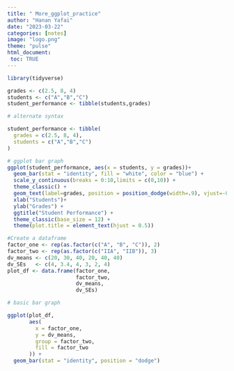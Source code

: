 ```yaml
---
title: " More_ggplot_practice"
author: "Hanan Yafai"
date: "2023-03-22"
categories: [notes]
image: "logo.png"
theme: "pulse"
html_document:
 toc: TRUE
---
```


```r

library(tidyverse)

grades <- c(2.5, 8, 4)
students <- c("A","B","C")
student_performance <- tibble(students,grades)

# alternate syntax

student_performance <- tibble(
  grades = c(2.5, 8, 4),
  students = c("A","B","C")
)

# ggplot bar graph
ggplot(student_performance, aes(x = students, y = grades))+
  geom_bar(stat = "identity", fill = "white", color = "blue") +
  scale_y_continuous(breaks = 0:10,limits = c(0,10)) +
  theme_classic() +
  geom_text(label=grades, position = position_dodge(width=.9), vjust=-0.4)+
  xlab("Students")+
  ylab("Grades") +
  ggtitle("Student Performance") +
  theme_classic(base_size = 12) +
  theme(plot.title = element_text(hjust = 0.5))

```

```r

#Create a dataframe
factor_one <- rep(as.factor(c("A", "B", "C")), 2)
factor_two <- rep(as.factor(c("IIA", "IIB")), 3)
dv_means <- c(20, 30, 40, 20, 40, 40)
dv_SEs   <- c(4, 3.4, 4, 3, 2, 4)
plot_df <- data.frame(factor_one,
                      factor_two,
                      dv_means,
                      dv_SEs)

# basic bar graph

ggplot(plot_df,
       aes(
         x = factor_one,
         y = dv_means,
         group = factor_two,
         fill = factor_two
       )) +
  geom_bar(stat = "identity", position = "dodge")
```

